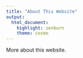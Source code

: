 ```yaml
---
title: "About This Website"
output: 
  html_document: 
    highlight: zenburn
    theme: cosmo
---
```


More about this website. 